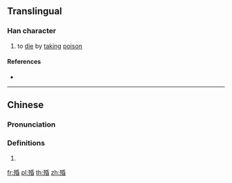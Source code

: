 ==Translingual==

===Han character===
{{Han char|rn=78|rad=歹|as=08|sn=12|four=12264|canj=MNHPA|ids=⿰歹昏}}

# to [[die]] by [[taking]] [[poison]]

====References====
* {{Han ref|kx=0582.010|dkj=16507|dj=0975.010|hdz=21390.050|uh=6B99|ud=27545|bh=D9E0|bd=55776}}

----

==Chinese==
{{zh-forms}}

===Pronunciation===
{{zh-pron
|m=hūn
|c=fan1
|mc=y
|oc=y
|ma=
|cat=v
}}

===Definitions===
# {{rfdef|lang=zh}}

[[fr:殙]]
[[pl:殙]]
[[th:殙]]
[[zh:殙]]